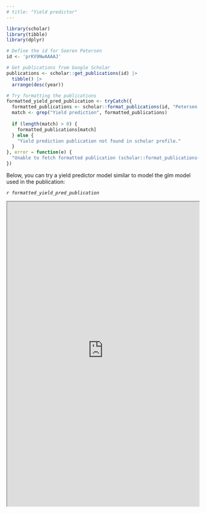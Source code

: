```yaml
---
# title: "Yield predictor"
---
```


```r

library(scholar)
library(tibble)
library(dplyr)

# Define the id for Soeren Petersen
id <- 'prKV9NwAAAAJ'

# Get publications from Google Scholar
publications <- scholar::get_publications(id) |> 
  tibble() |> 
  arrange(desc(year))

# Try formatting the publications
formatted_yield_pred_publication <- tryCatch({
  formatted_publications <- scholar::format_publications(id, "Petersen, S.")
  match <- grep("Yield prediction", formatted_publications)
  
  if (length(match) > 0) {
    formatted_publications[match]
  } else {
    "Yield prediction publication not found in scholar profile."
  }
}, error = function(e) {
  "Unable to fetch formatted publication (scholar::format_publications() failed)."
})

```

Below, you can try a yield predictor model similar to model the glm model used in the publication:

*`r formatted_yield_pred_publication`*

<iframe class="full-width-iframe" src="https://f0om03-s0ren-petersen.shinyapps.io/yield_predictor/" width="100%" height="800px">

</iframe>

